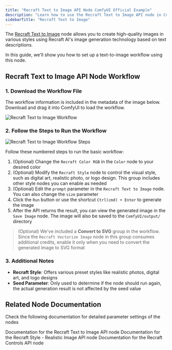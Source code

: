 ```yaml
---
title: "Recraft Text to Image API Node ComfyUI Official Example"
description: "Learn how to use the Recraft Text to Image API node in ComfyUI"
sidebarTitle: "Recraft Text to Image"
---
```



The [Recraft Text to Image](/built-in-nodes/api-node/image/recraft/recraft-text-to-image) node allows you to create high-quality images in various styles using Recraft AI's image generation technology based on text descriptions.

In this guide, we'll show you how to set up a text-to-image workflow using this node.

<ReqHint/>
<UpdateReminder/>

## Recraft Text to Image API Node Workflow

### 1. Download the Workflow File

The workflow information is included in the metadata of the image below. Download and drag it into ComfyUI to load the workflow.

![Recraft Text to Image Workflow](https://raw.githubusercontent.com/Comfy-Org/example_workflows/main/api_nodes/recraft/t2i/recraft_t2i.png)

### 2. Follow the Steps to Run the Workflow

![Recraft Text to Image Workflow Steps](/images/tutorial/api_nodes/recraft/recraft_t2v_step_guide.jpg)

Follow these numbered steps to run the basic workflow:
1. (Optional) Change the `Recraft Color RGB` in the `Color` node to your desired color
2. (Optional) Modify the `Recraft Style` node to control the visual style, such as digital art, realistic photo, or logo design. This group includes other style nodes you can enable as needed
3. (Optional) Edit the `prompt` parameter in the `Recraft Text to Image` node. You can also change the `size` parameter
4. Click the `Run` button or use the shortcut `Ctrl(cmd) + Enter` to generate the image
5. After the API returns the result, you can view the generated image in the `Save Image` node. The image will also be saved to the `ComfyUI/output/` directory

> (Optional) We've included a **Convert to SVG** group in the workflow. Since the `Recraft Vectorize Image` node in this group consumes additional credits, enable it only when you need to convert the generated image to SVG format

### 3. Additional Notes

- **Recraft Style**: Offers various preset styles like realistic photos, digital art, and logo designs
- **Seed Parameter**: Only used to determine if the node should run again, the actual generation result is not affected by the seed value

## Related Node Documentation

Check the following documentation for detailed parameter settings of the nodes

<Card title="Recraft Text to Image Node Documentation" icon="book" href="/built-in-nodes/api-node/image/recraft/recraft-text-to-image">
Documentation for the Recraft Text to Image API node
</Card>

<Card title="Recraft Style Node Documentation" icon="book" href="/built-in-nodes/api-node/image/recraft/recraft-style-realistic-image">
Documentation for the Recraft Style - Realistic Image API node
</Card>

<Card title="Recraft Controls Node Documentation" icon="book" href="/built-in-nodes/api-node/image/recraft/recraft-controls">
Documentation for the Recraft Controls API node
</Card>
